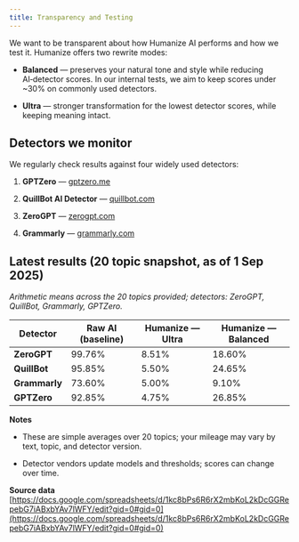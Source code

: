 ```yaml
---
title: Transparency and Testing
---
```

We want to be transparent about how Humanize AI performs and how we test it. Humanize offers two rewrite modes:

- **Balanced** — preserves your natural tone and style while reducing AI‑detector scores. In our internal tests, we aim to keep scores under \~30% on commonly used detectors.

- **Ultra** — stronger transformation for the lowest detector scores, while keeping meaning intact.

## Detectors we monitor

We regularly check results against four widely used detectors:

1. **GPTZero** — [gptzero.me](http://gptzero.me)

2. **QuillBot AI Detector** — [quillbot.com](http://quillbot.com)

3. **ZeroGPT** — [zerogpt.com](http://zerogpt.com)

4. **Grammarly** — [grammarly.com](http://grammarly.com)

## Latest results (20 topic snapshot, as of 1 Sep 2025)

*Arithmetic means across the 20 topics provided; detectors: ZeroGPT, QuillBot, Grammarly, GPTZero.*

| Detector      | Raw AI (baseline) | Humanize — Ultra | Humanize — Balanced |
| ------------- | ----------------- | ---------------- | ------------------- |
| **ZeroGPT**   | 99.76%            | 8.51%            | 18.60%              |
| **QuillBot**  | 95.85%            | 5.50%            | 24.65%              |
| **Grammarly** | 73.60%            | 5.00%            | 9.10%               |
| **GPTZero**   | 92.85%            | 4.75%            | 26.85%              |

**Notes**

- These are simple averages over 20 topics; your mileage may vary by text, topic, and detector version.

- Detector vendors update models and thresholds; scores can change over time.

**Source data**\
[https://docs.google.com/spreadsheets/d/1kc8bPs6R6rX2mbKoL2kDcGGRepebG7iABxbYAv7lWFY/edit?gid=0#gid=0](https://docs.google.com/spreadsheets/d/1kc8bPs6R6rX2mbKoL2kDcGGRepebG7iABxbYAv7lWFY/edit?gid=0#gid=0)
